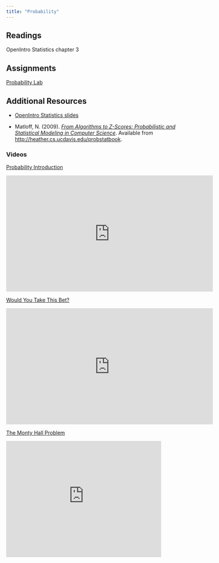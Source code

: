 ```yaml
---
title: "Probability"
---
```



## Readings

OpenIntro Statistics chapter 3

## Assignments

[Probability Lab](/assignments/06_Probability.zip)

## Additional Resources

* [OpenIntro Statistics slides](https://github.com/jbryer/DATA606Fall2020/blob/master/Slides/OpenIntro/chp3.pdf)

* Matloff, N. (2009). [*From Algorithms to Z-Scores: Probabilistic and Statistical Modeling in Computer Science*](https://github.com/jbryer/DATA606Fall2020/blob/master/Textbook/ProbStatBook.pdf?raw=true). Available from [http://heather.cs.ucdavis.edu/probstatbook](http://heather.cs.ucdavis.edu/probstatbook).


### Videos

[Probability Introduction](https://www.youtube.com/watch?list=PLkIselvEzpM5EgoOajhw83Ax_FktnlD6n&v=rG-SLQ2uF8U)

<iframe width="560" height="315" src="https://www.youtube.com/embed/rG-SLQ2uF8U" frameborder="0" allowfullscreen></iframe>

[Would You Take This Bet?](https://www.youtube.com/watch?v=vBX-KulgJ1o)

<iframe width="560" height="315" src="https://www.youtube.com/embed/vBX-KulgJ1o" frameborder="0" allowfullscreen></iframe>

[The Monty Hall Problem](https://www.youtube.com/watch?v=mhlc7peGlGg)

<iframe width="420" height="315" src="https://www.youtube.com/embed/mhlc7peGlGg" frameborder="0" allowfullscreen></iframe>

